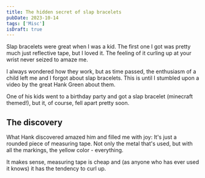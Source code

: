 ```yaml
---
title: The hidden secret of slap bracelets
pubDate: 2023-10-14
tags: ['Misc']
isDraft: true
---
```


Slap bracelets were great when I was a kid. The first one I got was pretty much just reflective tape, but I loved it.
The feeling of it curling up at your wrist never seized to amaze me.

I always wondered how they work, but as time passed, the enthusiasm of a child left me and I forgot about slap bracelets. This is until I stumbled upon a video by the great Hank Green about them.

One of his kids went to a birthday party and got a slap bracelet (minecraft themed!), but it, of course, fell apart pretty soon.

## The discovery

What Hank discovered amazed him and filled me with joy: It's just a rounded piece of measuring tape. Not only the metal that's used, but with all the markings, the yellow color - everything.

It makes sense, measuring tape is cheap and (as anyone who has ever used it knows) it has the tendency to curl up.
